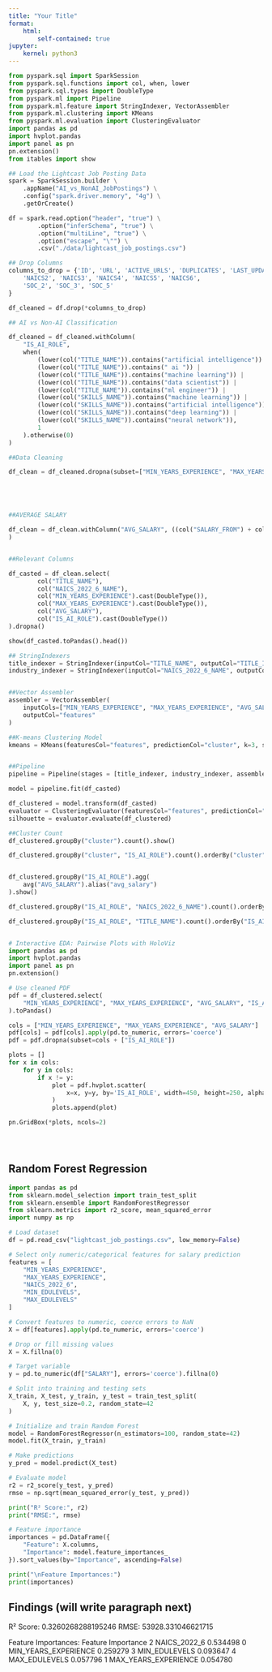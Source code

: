 ```yaml
---
title: "Your Title"
format:
    html:
        self-contained: true
jupyter: 
    kernel: python3
---
```



```python
from pyspark.sql import SparkSession
from pyspark.sql.functions import col, when, lower
from pyspark.sql.types import DoubleType
from pyspark.ml import Pipeline
from pyspark.ml.feature import StringIndexer, VectorAssembler
from pyspark.ml.clustering import KMeans
from pyspark.ml.evaluation import ClusteringEvaluator
import pandas as pd
import hvplot.pandas
import panel as pn
pn.extension()
from itables import show
```


```python
## Load the Lightcast Job Posting Data
spark = SparkSession.builder \
    .appName("AI_vs_NonAI_JobPostings") \
    .config("spark.driver.memory", "4g") \
    .getOrCreate()

df = spark.read.option("header", "true") \
        .option("inferSchema", "true") \
        .option("multiLine", "true") \
        .option("escape", "\"") \
        .csv("./data/lightcast_job_postings.csv")

```



```python
## Drop Columns
columns_to_drop = {'ID', 'URL', 'ACTIVE_URLS', 'DUPLICATES', 'LAST_UPDATED_TIMESTAMP',
    'NAICS2', 'NAICS3', 'NAICS4', 'NAICS5', 'NAICS6',
    'SOC_2', 'SOC_3', 'SOC_5'
}

df_cleaned = df.drop(*columns_to_drop)
```


```python

## AI vs Non-AI Classification

df_cleaned = df_cleaned.withColumn(
    "IS_AI_ROLE",
    when(
        (lower(col("TITLE_NAME")).contains("artificial intelligence")) |
        (lower(col("TITLE_NAME")).contains(" ai ")) |
        (lower(col("TITLE_NAME")).contains("machine learning")) |
        (lower(col("TITLE_NAME")).contains("data scientist")) |
        (lower(col("TITLE_NAME")).contains("ml engineer")) |
        (lower(col("SKILLS_NAME")).contains("machine learning")) |
        (lower(col("SKILLS_NAME")).contains("artificial intelligence")) |
        (lower(col("SKILLS_NAME")).contains("deep learning")) |
        (lower(col("SKILLS_NAME")).contains("neural network")),
        1
    ).otherwise(0)
)


```

```python
##Data Cleaning

df_clean = df_cleaned.dropna(subset=["MIN_YEARS_EXPERIENCE", "MAX_YEARS_EXPERIENCE", "SALARY_FROM", "SALARY_TO", "NAICS_2022_6_NAME", "TITLE_NAME"])






```

```python
##AVERAGE SALARY

df_clean = df_clean.withColumn("AVG_SALARY", ((col("SALARY_FROM") + col("SALARY_TO")) / 2).cast(DoubleType())
)



```

```python
##Relevant Columns

df_casted = df_clean.select(
        col("TITLE_NAME"),
        col("NAICS_2022_6_NAME"),
        col("MIN_YEARS_EXPERIENCE").cast(DoubleType()),
        col("MAX_YEARS_EXPERIENCE").cast(DoubleType()),
        col("AVG_SALARY"),
        col("IS_AI_ROLE").cast(DoubleType())
).dropna()

show(df_casted.toPandas().head())
```

```python
## StringIndexers
title_indexer = StringIndexer(inputCol="TITLE_NAME", outputCol="TITLE_IDX", handleInvalid="skip")
industry_indexer = StringIndexer(inputCol="NAICS_2022_6_NAME", outputCol="INDUSTRY_IDX", handleInvalid="skip")



```

```python
##Vector Assembler
assembler = VectorAssembler(
    inputCols=["MIN_YEARS_EXPERIENCE", "MAX_YEARS_EXPERIENCE", "AVG_SALARY", "TITLE_IDX", "INDUSTRY_IDX"],
    outputCol="features"
)
```

```python
##K-means Clustering Model
kmeans = KMeans(featuresCol="features", predictionCol="cluster", k=3, seed=1)



```

```python
##Pipeline
pipeline = Pipeline(stages = [title_indexer, industry_indexer, assembler, kmeans])

model = pipeline.fit(df_casted)

```

```python
df_clustered = model.transform(df_casted)
evaluator = ClusteringEvaluator(featuresCol="features", predictionCol="cluster")
silhouette = evaluator.evaluate(df_clustered)
```

```python
##Cluster Count
df_clustered.groupBy("cluster").count().show()

df_clustered.groupBy("cluster", "IS_AI_ROLE").count().orderBy("cluster", "IS_AI_ROLE").show()


df_clustered.groupBy("IS_AI_ROLE").agg(
    avg("AVG_SALARY").alias("avg_salary")
).show()

df_clustered.groupBy("IS_AI_ROLE", "NAICS_2022_6_NAME").count().orderBy("IS_AI_ROLE", "count", ascending=False).show()

df_clustered.groupBy("IS_AI_ROLE", "TITLE_NAME").count().orderBy("IS_AI_ROLE", "count", ascending=False).show()



```

```python
# Interactive EDA: Pairwise Plots with HoloViz
import pandas as pd
import hvplot.pandas
import panel as pn
pn.extension()

# Use cleaned PDF
pdf = df_clustered.select(
    "MIN_YEARS_EXPERIENCE", "MAX_YEARS_EXPERIENCE", "AVG_SALARY", "IS_AI_ROLE"
).toPandas()

cols = ["MIN_YEARS_EXPERIENCE", "MAX_YEARS_EXPERIENCE", "AVG_SALARY"]
pdf[cols] = pdf[cols].apply(pd.to_numeric, errors='coerce')
pdf = pdf.dropna(subset=cols + ["IS_AI_ROLE"])

plots = []
for x in cols:
    for y in cols:
        if x != y:
            plot = pdf.hvplot.scatter(
                x=x, y=y, by='IS_AI_ROLE', width=450, height=250, alpha=0.6, title=f"{y} vs {x}"
            )
            plots.append(plot)

pn.GridBox(*plots, ncols=2)





```

## Random Forest Regression
```python
import pandas as pd
from sklearn.model_selection import train_test_split
from sklearn.ensemble import RandomForestRegressor
from sklearn.metrics import r2_score, mean_squared_error
import numpy as np

# Load dataset
df = pd.read_csv("lightcast_job_postings.csv", low_memory=False)

# Select only numeric/categorical features for salary prediction
features = [
    "MIN_YEARS_EXPERIENCE",
    "MAX_YEARS_EXPERIENCE",
    "NAICS_2022_6",
    "MIN_EDULEVELS",
    "MAX_EDULEVELS"
]

# Convert features to numeric, coerce errors to NaN
X = df[features].apply(pd.to_numeric, errors='coerce')

# Drop or fill missing values
X = X.fillna(0)

# Target variable
y = pd.to_numeric(df["SALARY"], errors='coerce').fillna(0)

# Split into training and testing sets
X_train, X_test, y_train, y_test = train_test_split(
    X, y, test_size=0.2, random_state=42
)

# Initialize and train Random Forest
model = RandomForestRegressor(n_estimators=100, random_state=42)
model.fit(X_train, y_train)

# Make predictions
y_pred = model.predict(X_test)

# Evaluate model
r2 = r2_score(y_test, y_pred)
rmse = np.sqrt(mean_squared_error(y_test, y_pred))

print("R² Score:", r2)
print("RMSE:", rmse)

# Feature importance
importances = pd.DataFrame({
    "Feature": X.columns,
    "Importance": model.feature_importances_
}).sort_values(by="Importance", ascending=False)

print("\nFeature Importances:")
print(importances)


```
## Findings (will write paragraph next)
R² Score: 0.3260268288195246
RMSE: 53928.331046621715

Feature Importances:
                Feature  Importance
2          NAICS_2022_6    0.534498
0  MIN_YEARS_EXPERIENCE    0.259279
3         MIN_EDULEVELS    0.093647
4         MAX_EDULEVELS    0.057796
1  MAX_YEARS_EXPERIENCE    0.054780